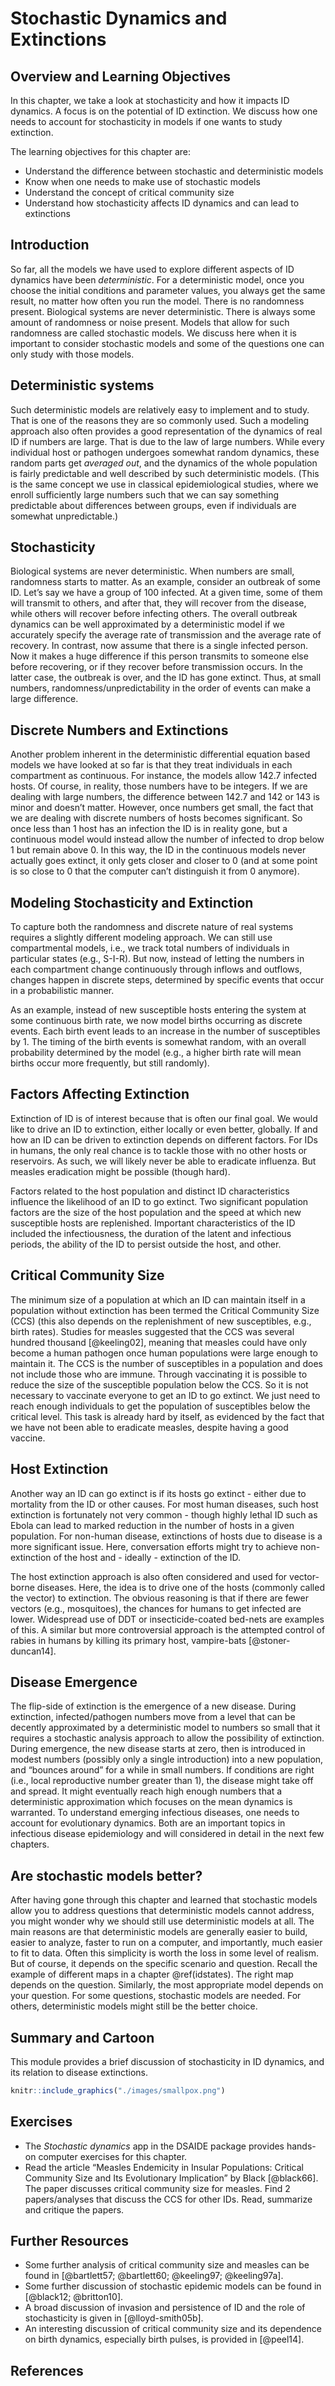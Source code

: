 # Stochastic Dynamics and Extinctions {#stochastic}

## Overview and Learning Objectives
In this chapter, we take a look at stochasticity and how it impacts ID dynamics. A focus is on the potential of ID extinction. We discuss how one needs to account for stochasticity in models if one wants to study extinction. 

The learning objectives for this chapter are:

*    Understand the difference between stochastic and deterministic models
*    Know when one needs to make use of stochastic models
*    Understand the concept of critical community size
*   Understand how stochasticity affects ID dynamics and can lead to extinctions


## Introduction
So far, all the models we have used to explore different aspects of ID dynamics have been _deterministic_. For a deterministic model, once you choose the initial conditions and parameter values, you always get the same result, no matter how often you run the model. There is no randomness present. Biological systems are never deterministic. There is always some amount of randomness or noise present. Models that allow for such randomness are called stochastic models. We discuss here when it is important to consider stochastic models and some of the questions one can only study with those models.


## Deterministic systems
Such deterministic models are relatively easy to implement and to study. That is one of the reasons they are so commonly used. Such a modeling approach also often provides a good representation of the dynamics of real ID if numbers are large. That is due to the law of large numbers. While every individual host or pathogen undergoes somewhat random dynamics, these random parts get _averaged out_, and the dynamics of the whole population is fairly predictable and well described by such deterministic models. (This is the same concept we use in classical epidemiological studies, where we enroll sufficiently large numbers such that we can say something predictable about differences between groups, even if individuals are somewhat unpredictable.)


## Stochasticity
Biological systems are never deterministic. When numbers are small, randomness starts to matter. As an example, consider an outbreak of some ID. Let's say we have a group of 100 infected. At a given time, some of them will transmit to others, and after that, they will recover from the disease, while others will recover before infecting others. The overall outbreak dynamics can be well approximated by a deterministic model if we accurately specify the average rate of transmission and the average rate of recovery. In contrast, now assume that there is a single infected person. Now it makes a huge difference if this person transmits to someone else before recovering, or if they recover before transmission occurs. In the latter case, the outbreak is over, and the ID has gone extinct. Thus, at small numbers, randomness/unpredictability in the order of events can make a large difference. 


## Discrete Numbers and Extinctions
Another problem inherent in the deterministic differential equation based models we have looked at so far is that they treat individuals in each compartment as continuous. For instance, the models allow 142.7 infected hosts. Of course, in reality, those numbers have to be integers. If we are dealing with large numbers, the difference between 142.7 and 142 or 143 is minor and doesn't matter. However, once numbers get small, the fact that we are dealing with discrete numbers of hosts becomes significant. So once less than 1 host has an infection the ID is in reality gone, but a continuous model would instead allow the number of infected to drop below 1 but remain above 0. In this way, the ID in the continuous models never actually goes extinct, it only gets closer and closer to 0 (and at some point is so close to 0 that the computer can't distinguish it from 0 anymore).

## Modeling Stochasticity and Extinction
To capture both the randomness and discrete nature of real systems requires a slightly different modeling approach. We can still use compartmental models, i.e., we track total numbers of individuals in particular states (e.g., S-I-R). But now, instead of letting the numbers in each compartment change continuously through inflows and outflows, changes happen in discrete steps, determined by specific events that occur in a probabilistic manner. 

As an example, instead of new susceptible hosts entering the system at some continuous birth rate, we now model births occurring as discrete events. Each birth event leads to an increase in the number of susceptibles by 1. 
The timing of the birth events is somewhat random, with an overall probability determined by the model (e.g., a higher birth rate will mean births occur more frequently, but still randomly). 


## Factors Affecting Extinction
Extinction of ID is of interest because that is often our final goal. We would like to drive an ID to extinction, either locally or even better, globally. If and how an ID can be driven to extinction depends on different factors. For IDs in humans, the only real chance is to tackle those with no other hosts or reservoirs. As such, we will likely never be able to eradicate influenza. But measles eradication might be possible (though hard).

Factors related to the host population and distinct ID characteristics influence the likelihood of an ID to go extinct. Two significant population factors are the size of the host population and the speed at which new susceptible hosts are replenished. Important characteristics of the ID included the infectiousness, the duration of the latent and infectious periods, the ability of the ID to persist outside the host, and other.


## Critical Community Size
The minimum size of a population at which an ID can maintain itself in a population without extinction has been termed the Critical Community Size (CCS) (this also depends on the replenishment of new susceptibles, e.g., birth rates). Studies for measles suggested that the CCS was several hundred thousand [@keeling02], meaning that measles could have only become a human pathogen once human populations were large enough to maintain it. The CCS is the number of susceptibles in a population and does not include those who are immune. Through vaccinating it is possible to reduce the size of the susceptible population below the CCS. So it is not necessary to vaccinate everyone to get an ID to go extinct. We just need to reach enough individuals to get the population of susceptibles below the critical level. This task is already hard by itself, as evidenced by the fact that we have not been able to eradicate measles, despite having a good vaccine.


## Host Extinction
Another way an ID can go extinct is if its hosts go extinct - either due to mortality from the ID or other causes. 
For most human diseases, such host extinction is fortunately not very common - though highly lethal ID such as Ebola can lead to marked reduction in the number of hosts in a given population. For non-human disease, extinctions of hosts due to disease is a more significant issue. Here, conversation efforts might try to achieve non-extinction of the host and - ideally - extinction of the ID. 

The host extinction approach is also often considered and used for vector-borne diseases. Here, the idea is to drive one of the hosts (commonly called the vector) to extinction. The obvious reasoning is that if there are fewer vectors (e.g., mosquitoes), the chances for humans to get infected are lower. Widespread use of DDT or insecticide-coated bed-nets are examples of this. A similar but more controversial approach is the attempted control of rabies in humans by killing its primary host, vampire-bats [@stoner-duncan14].


## Disease Emergence
The flip-side of extinction is the emergence of a new disease. During extinction, infected/pathogen numbers move from a level that can be decently approximated by a deterministic model to numbers so small that it requires a stochastic analysis approach to allow the possibility of extinction. During emergence, the new disease starts at zero, then is introduced in modest numbers (possibly only a single introduction) into a new population, and "bounces around" for a while in small numbers. If conditions are right (i.e., local reproductive number greater than 1), the disease might take off and spread. It might eventually reach high enough numbers that a deterministic approximation which focuses on the mean dynamics is warranted. To understand emerging infectious diseases, one needs to account for evolutionary dynamics. Both are an important topics in infectious disease epidemiology and will considered in detail in the next few chapters.




## Are stochastic models better?
After having gone through this chapter and learned that stochastic models allow you to address questions that deterministic models cannot address, you might wonder why we should still use deterministic models at all. The main reasons are that deterministic models are generally easier to build, easier to analyze, faster to run on a computer, and importantly, much easier to fit to data. Often this simplicity is worth the loss in some level of realism. But of course, it depends on the specific scenario and question. Recall the example of different maps in a chapter \@ref(idstates). The right map depends on the question. Similarly, the most appropriate model depends on your question. For some questions, stochastic models are needed. For others, deterministic models might still be the better choice.


## Summary and Cartoon
This module provides a brief discussion of stochasticity in ID dynamics, and its relation to disease extinctions.



```{r smallpox,  fig.cap='Smallpox is _almost_ extinct.', echo=FALSE}
knitr::include_graphics("./images/smallpox.png")
```




## Exercises
* The _Stochastic dynamics_ app in the DSAIDE package provides hands-on computer exercises for this chapter.
* Read the article "Measles Endemicity in Insular Populations: Critical Community Size and Its Evolutionary Implication" by Black [@black66]. The paper discusses critical community size for measles. Find 2 papers/analyses that discuss the CCS for other IDs. Read, summarize and critique the papers.


## Further Resources
* Some further analysis of critical community size and measles can be found in [@bartlett57; @bartlett60; @keeling97; @keeling97a].
* Some further discussion of stochastic epidemic models can be found in [@black12; @britton10].
* A broad discussion of invasion and persistence of ID and the role of stochasticity is given in [@lloyd-smith05b].
* An interesting discussion of critical community size and its dependence on birth dynamics, especially birth pulses, is provided in [@peel14].

## References


